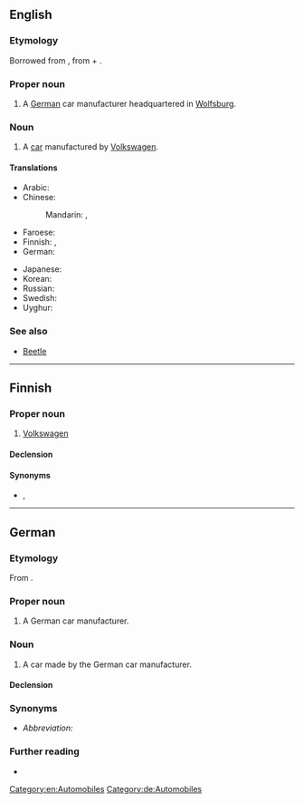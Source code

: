 ==English==

===Etymology===
Borrowed from {{bor|en|de|Volkswagen}}, from {{m|de|Volks||people's, folk’s}} + {{m|de|Wagen||car, vehicle}}.

===Proper noun===
{{en-proper noun}}

# A [[German]] car manufacturer headquartered in [[Wolfsburg]].

===Noun===
{{en-noun}}

# A [[car]] manufactured by [[w:Volkswagen|Volkswagen]].

====Translations====
{{trans-top|a car manufacturer, a car manufactured by Volkswagen (transliterations)}}
* Arabic: {{t|ar|فولكس واجن|m|tr=fulkswāgin}}
* Chinese:
*: Mandarin: {{t+|cmn|大眾}}, {{t+|cmn|大众|tr=dàzhòng}}
* Faroese: {{t|fo|fólkavognur|m}}
* Finnish: {{t|fi|Volkswagen}}, {{t|fi|volkkari}} {{qualifier|colloquial}}
* German: {{t|de|Volkswagen|m}}
{{trans-mid}}
* Japanese: {{t|ja|フォルクスワーゲン|tr=Forukusuwāgen|sc=Jpan}}
* Korean: {{t|ko|폭스바겐|tr=Pokseubagen|sc=Kore}}
* Russian: {{t|ru|Фольксва́ген|m}}
* Swedish: {{t+|sv|folkvagn|c}}
* Uyghur: {{t|ug|ۋولكسۋاگېن}}
{{trans-bottom}}

===See also===
* [[Beetle]]

[[Category:en:Automobiles]]

----

==Finnish==

===Proper noun===
{{fi-proper noun}}

# [[#English|Volkswagen]] {{gloss|German car manufacturer or a car made by it}}

====Declension====
{{fi-decl-paperi|i=0|Volkswagen|a}}

====Synonyms====
* {{sense|car}} {{l|fi|volkkari}}, {{l|fi|folkkari}}

----

==German==
{{wikipedia}}

===Etymology===
From {{affix|de|Volk|gloss1=people, folk|-s-|Wagen|gloss3=car}}.

===Proper noun===
{{de-proper noun|m|}}

# A German car manufacturer.

===Noun===
{{de-noun|m||Volkswagen}}

# A car made by the German car manufacturer.
#: {{ux|de|Ich fahre einen '''Volkswagen.'''|t=I drive a '''Volkswagen.'''}}

====Declension====
{{de-decl-noun-m|s|}}

===Synonyms===
* ''Abbreviation:'' {{l|de|VW}}

===Further reading===
* {{R:Duden}}

[[Category:de:Automobiles]]